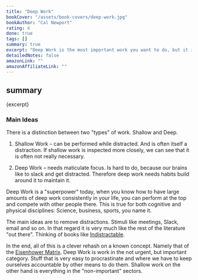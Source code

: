 ```yaml
---
title: "Deep Work"
bookCover: "/assets/book-covers/deep-work.jpg"
bookAuthor: "Cal Newport"
rating: 4
done: true
tags: []
summary: true
excerpt: "Deep Work is the most important work you want to do, but it is also the hardest work to do and make time for. It's easy to seem busy and be always working and stressed out, without making any progress. That's because one is not doing enough deep work. Deep work is enabled by scheduling time, good habits and controlled focus and attention. This book shows \"how\" to do more of that."
detailedNotes: false
amazonLink: ""
amazonAffiliateLink: ""
---
```


## summary

<p>{excerpt}</p>

### Main Ideas

There is a distinction between two "types" of work. Shallow and Deep. 

1. Shallow Work – can be performed while distracted. And is often itself a distraction. If shallow work is inspected more closely, we can see that it is often not really necessary.

2. Deep Work – needs maticulate focus. Is hard to do, because our brains like to slack and get distracted. Therefore deep work needs habits build around it to maintain it. 

Deep Work is a "superpower" today, when you know how to have large amounts of deep work consistently in your life, you can perform at the top and compete with other people there. This is true for both cognitive and physical disciplines: Science, business, sports, you name it. 

The main ideas are to remove distractions. Stimuli like meetings, Slack, email and so on. In that regard it is very much like the rest of the literature "out there". Thinking of books like [Indistractable](/booknotes/indistractable).

In the end, all of this is a clever rehash on a known concept. Namely that of the [Eisenhower Matrix](https://en.wikipedia.org/wiki/Time_management#/media/File:MerrillCoveyMatrix.png). Deep Work is work in the not urgent, but important category. Stuff that is very easy to procrastinate and where we have to keep ourselves accountable by other means to do them. Shallow work on the other hand is everything in the "non-important" sectors.
